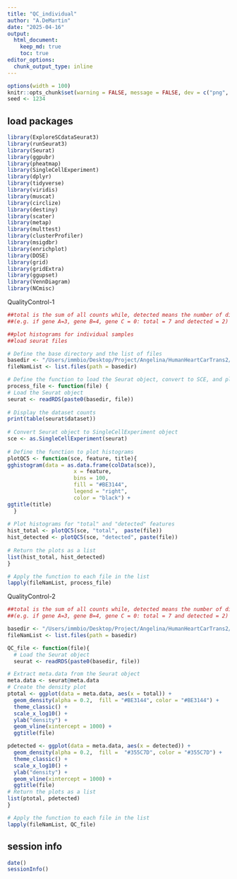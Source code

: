 ```yaml
---
title: "QC_individual"
author: "A.DeMartin"
date: "2025-04-16"
output: 
  html_document:
    keep_md: true
    toc: true
editor_options: 
  chunk_output_type: inline
---
```


```r
options(width = 100)
knitr::opts_chunk$set(warning = FALSE, message = FALSE, dev = c("png", "pdf"))
seed <- 1234
```

## load packages
```r
library(ExploreSCdataSeurat3)
library(runSeurat3)
library(Seurat)
library(ggpubr)
library(pheatmap)
library(SingleCellExperiment)
library(dplyr)
library(tidyverse)
library(viridis)
library(muscat)
library(circlize)
library(destiny)
library(scater)
library(metap)
library(multtest)
library(clusterProfiler)
library(msigdbr)
library(enrichplot)
library(DOSE)
library(grid)
library(gridExtra)
library(ggupset)
library(VennDiagram)
library(NCmisc)
```

QualityControl-1
```r
##total is the sum of all counts while, detected means the number of different genes found
##(e.g. if gene A=3, gene B=4, gene C = 0: total = 7 and detected = 2)

##plot histograms for individual samples 
##load seurat files 

# Define the base directory and the list of files
basedir <- "/Users/immbio/Desktop/Project/Angelina/HumanHeartCarTrans2/data/seurat files/"
fileNamList <- list.files(path = basedir)

# Define the function to load the Seurat object, convert to SCE, and plot histograms
process_file <- function(file) {
# Load the Seurat object
seurat <- readRDS(paste0(basedir, file))
  
# Display the dataset counts
print(table(seurat$dataset))
  
# Convert Seurat object to SingleCellExperiment object
sce <- as.SingleCellExperiment(seurat)
  
# Define the function to plot histograms
plotQC5 <- function(sce, feature, title){
gghistogram(data = as.data.frame(colData(sce)),
                     x = feature,
                     bins = 100,
                     fill = "#BE3144",
                     legend = "right", 
                     color = "black") +
ggtitle(title)
  }
  
# Plot histograms for "total" and "detected" features
hist_total <- plotQC5(sce, "total",  paste(file))
hist_detected <- plotQC5(sce, "detected", paste(file))
  
# Return the plots as a list
list(hist_total, hist_detected)
}

# Apply the function to each file in the list
lapply(fileNamList, process_file)
```

QualityControl-2
```r
##total is the sum of all counts while, detected means the number of different genes found
##(e.g. if gene A=3, gene B=4, gene C = 0: total = 7 and detected = 2)

basedir <- "/Users/immbio/Desktop/Project/Angelina/HumanHeartCarTrans2/data/seurat files/"
fileNamList <- list.files(path = basedir)

QC_file <- function(file){
  # Load the Seurat object
  seurat <- readRDS(paste0(basedir, file))

# Extract meta.data from the Seurat object
meta.data <- seurat@meta.data
# Create the density plot
ptotal <- ggplot(data = meta.data, aes(x = total)) +
  geom_density(alpha = 0.2,  fill = "#BE3144", color = "#BE3144") +
  theme_classic() +
  scale_x_log10() +
  ylab("density") +
  geom_vline(xintercept = 1000) +
  ggtitle(file)

pdetected <- ggplot(data = meta.data, aes(x = detected)) +
  geom_density(alpha = 0.2,  fill =  "#355C7D", color = "#355C7D") +
  theme_classic() +
  scale_x_log10() +
  ylab("density") +
  geom_vline(xintercept = 1000) +
  ggtitle(file)
# Return the plots as a list
list(ptotal, pdetected)
}

# Apply the function to each file in the list
lapply(fileNamList, QC_file)
```
## session info
```r
date()
sessionInfo()
```